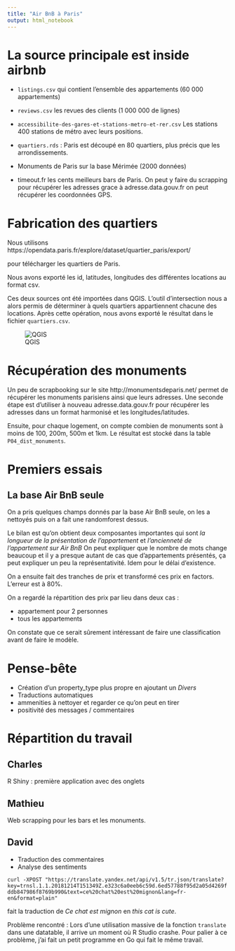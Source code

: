 ```yaml
---
title: "Air BnB à Paris"
output: html_notebook
---
```


# La source principale est inside airbnb

* `listings.csv` qui contient l'ensemble des appartements (60 000 appartements)
* `reviews.csv` les revues des clients (1 000 000 de lignes)
* `accessibilite-des-gares-et-stations-metro-et-rer.csv` Les stations 400 stations de métro avec leurs positions.
* `quartiers.rds` : Paris est découpé en 80 quartiers, plus précis que les arrondissements.

* Monuments de Paris sur la base Mérimée (2000 données)
* timeout.fr les cents meilleurs bars de Paris. On peut y faire du scrapping pour récupérer les adresses grace à adresse.data.gouv.fr on peut récupérer les coordonnées GPS.

# Fabrication des quartiers

Nous utilisons https://opendata.paris.fr/explore/dataset/quartier_paris/export/

pour télécharger les quartiers de Paris.

Nous avons exporté les id, latitudes, longitudes des différentes locations au format csv.

Ces deux sources ont été importées dans QGIS. L'outil d'intersection nous a alors permis de déterminer à quels quartiers appartiennent chacune des locations.
Après cette opération, nous avons exporté le résultat dans le fichier `quartiers.csv`.

![QGIS](./images/qgis.png)

# Récupération des monuments

Un peu de scrapbooking sur le site http://monumentsdeparis.net/ permet de récupérer les monuments parisiens ainsi que leurs adresses.
Une seconde étape est d'utiliser à nouveau adresse.data.gouv.fr pour récupérer les adresses dans un format harmonisé et les longitudes/latitudes.

Ensuite, pour chaque logement, on compte combien de monuments sont à moins de 100, 200m, 500m et 1km.
Le résultat est stocké dans la table `P04_dist_monuments`.


# Premiers essais

## La base Air BnB seule

On a pris quelques champs donnés par la base Air BnB seule, on les a nettoyés puis on a fait une randomforest dessus.

Le bilan est qu'on obtient deux composantes importantes qui sont *la longueur de la présentation de l'appartement* et *l'ancienneté de l'appartement sur Air BnB*
On peut expliquer que le nombre de mots change beaucoup et il y a presque autant de cas que d'appartements présentés, ça peut expliquer un peu la représentativité.
Idem pour le délai d'existence.

On a ensuite fait des tranches de prix et transformé ces prix en factors.
L'erreur est à 80%.

On a regardé la répartition des prix par lieu dans deux cas :

* appartement pour 2 personnes
* tous les appartements

On constate que ce serait sûrement intéressant de faire une classification avant de faire le modèle.


# Pense-bête

* Création d'un property_type plus propre en ajoutant un *Divers*
* Traductions automatiques
* ammenities à nettoyer et regarder ce qu'on peut en tirer
* positivité des messages / commentaires

# Répartition du travail

## Charles

R Shiny : première application avec des onglets

## Mathieu

Web scrapping pour les bars et les monuments.

## David

* Traduction des commentaires
* Analyse des sentiments

```curl -XPOST "https://translate.yandex.net/api/v1.5/tr.json/translate?key=trnsl.1.1.20181214T151349Z.e323c6a0eeb6c59d.6ed57788f95d2a05d4269fddb847986f8769b990&text=ce%20chat%20est%20mignon&lang=fr-en&format=plain"```

fait la traduction de *Ce chat est mignon* en *this cat is cute*.

Problème rencontré : Lors d'une utilisation massive de la fonction `translate` dans une datatable, il arrive un moment où R Studio crashe.
Pour palier à ce problème, j'ai fait un petit programme en Go qui fait le même travail.

